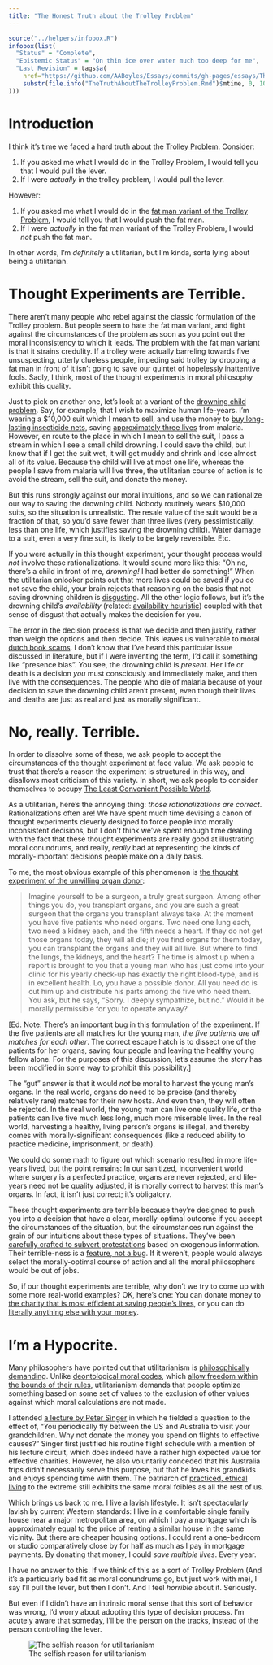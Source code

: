 ```yaml
---
title: "The Honest Truth about the Trolley Problem"
---
```


```r
source("../helpers/infobox.R")
infobox(list(
  "Status" = "Complete",
  "Epistemic Status" = "On thin ice over water much too deep for me",
  "Last Revision" = tags$a(
    href="https://github.com/AABoyles/Essays/commits/gh-pages/essays/TheTruthAboutTheTrolleyProblem.Rmd",
    substr(file.info("TheTruthAboutTheTrolleyProblem.Rmd")$mtime, 0, 10)
)))
```

# Introduction

I think it’s time we faced a hard truth about the [Trolley Problem](https://en.wikipedia.org/wiki/Trolley_problem). Consider:

1.  If you asked me what I would do in the Trolley Problem, I would tell you that I would pull the lever.
2.  If I were _actually_ in the trolley problem, I would pull the lever.

However:

1.  If you asked me what I would do in the [fat man variant of the Trolley Problem](https://en.wikipedia.org/wiki/Trolley_problem%23The_fat_man), I would tell you that I would push the fat man.
2.  If I were _actually_ in the fat man variant of the Trolley Problem, I would _not_ push the fat man.

In other words, I’m _definitely_ a utilitarian, but I’m kinda, sorta lying about being a utilitarian.

# Thought Experiments are Terrible.

There aren’t many people who rebel against the classic formulation of the Trolley problem. But people seem to hate the fat man variant, and fight against the circumstances of the problem as soon as you point out the moral inconsistency to which it leads. The problem with the fat man variant is that it strains credulity. If a trolley were actually barreling towards five unsuspecting, utterly clueless people, impeding said trolley by dropping a fat man in front of it isn’t going to save our quintet of hopelessly inattentive fools. Sadly, I think, most of the thought experiments in moral philosophy exhibit this quality.

Just to pick on another one, let’s look at a variant of the [drowning child problem](http://www.utilitarian.net/singer/by/199704--.htm). Say, for example, that I wish to maximize human life-years. I’m wearing a $10,000 suit which I mean to sell, and use the money to [buy long-lasting insecticide nets](https://www.againstmalaria.com/), saving [approximately three lives](http://www.givewell.org/international/top-charities/amf%23Costperlifesaved) from malaria. However, en route to the place in which I mean to sell the suit, I pass a stream in which I see a small child drowning. I could save the child, but I know that if I get the suit wet, it will get muddy and shrink and lose almost all of its value. Because the child will live at most one life, whereas the people I save from malaria will live three, the utilitarian course of action is to avoid the stream, sell the suit, and donate the money.

But this runs strongly against our moral intuitions, and so we can rationalize our way to saving the drowning child. Nobody routinely wears $10,000 suits, so the situation is unrealistic. The resale value of the suit would be a fraction of that, so you’d save fewer than three lives (very pessimistically, less than one life, which justifies saving the drowning child). Water damage to a suit, even a very fine suit, is likely to be largely reversible. Etc.

If you were actually in this thought experiment, your thought process would _not_ involve these rationalizations. It would sound more like this: "Oh no, there’s a child in front of me, _drowning!_ I had better do something!" When the utilitarian onlooker points out that more lives could be saved if you do not save the child, your brain rejects that reasoning on the basis that not saving drowning children is [disgusting](https://en.wikipedia.org/wiki/Disgust%23Morality). All the other logic follows, but it’s the drowning child’s _availability_ (related: [availability heuristic](https://en.wikipedia.org/wiki/Availability_heuristic)) coupled with that sense of disgust that actually makes the decision for you.

The error in the decision process is that we decide and then justify, rather than weigh the options and then decide. This leaves us vulnerable to moral [dutch book scams](https://en.wikipedia.org/wiki/Money_pump). I don’t know that I’ve heard this particular issue discussed in literature, but if I were inventing the term, I’d call it something like “presence bias”. You see, the drowning child is _present_. Her life or death is a decision _you_ must consciously and immediately make, and then live with the consequences. The people who die of malaria because of your decision to save the drowning child aren’t present, even though their lives and deaths are just as real and just as morally significant.

# No, really. Terrible.

In order to dissolve some of these, we ask people to accept the circumstances of the thought experiment at face value. We ask people to trust that there’s a reason the experiment is structured in this way, and disallows most criticism of this variety. In short, we ask people to consider themselves to occupy [The Least Convenient Possible World](http://lesswrong.com/lw/2k/the_least_convenient_possible_world/).

As a utilitarian, here’s the annoying thing: _those rationalizations are correct_. Rationalizations often are! We have spent much time devising a canon of thought experiments cleverly designed to force people into morally inconsistent decisions, but I don’t think we’ve spent enough time dealing with the fact that these thought experiments are really good at illustrating moral conundrums, and really, _really_ bad at representing the kinds of morally-important decisions people make on a daily basis.

To me, the most obvious example of this phenomenon is [the thought experiment of the unwilling organ donor](http://philosophyfaculty.ucsd.edu/faculty/rarneson/Courses/thomsonTROLLEY.pdf):

> Imagine yourself to be a surgeon, a truly great surgeon. Among other things you do, you transplant organs, and you are such a great surgeon that the organs you transplant always take. At the moment you have five patients who need organs. Two need one lung each, two need a kidney each, and the fifth needs a heart. If they do not get those organs today, they will all die; if you find organs for them today, you can transplant the organs and they will all live. But where to find the lungs, the kidneys, and the heart? The time is almost up when a report is brought to you that a young man who has just come into your clinic for his yearly check-up has exactly the right blood-type, and is in excellent health. Lo, you have a possible donor. All you need do is cut him up and distribute his parts among the five who need them. You ask, but he says, “Sorry. I deeply sympathize, but no.” Would it be morally permissible for you to operate anyway?

[Ed. Note: There’s an important bug in this formulation of the experiment. If the five patients are all matches for the young man, _the five patients are all matches for each other_. The correct escape hatch is to dissect one of the patients for her organs, saving four people and leaving the healthy young fellow alone. For the purposes of this discussion, let’s assume the story has been modified in some way to prohibit this possibility.]

The "gut" answer is that it would _not_ be moral to harvest the young man’s organs. In the real world, organs do need to be precise (and thereby relatively rare) matches for their new hosts. And even then, they will often be rejected. In the real world, the young man can live one quality life, or the patients can live five much less long, much more miserable lives. In the real world, harvesting a healthy, living person’s organs is illegal, and thereby comes with morally-significant consequences (like a reduced ability to practice medicine, imprisonment, or death).

We could do some math to figure out which scenario resulted in more life-years lived, but the point remains: In our sanitized, inconvenient world where surgery is a perfected practice, organs are never rejected, and life-years need not be quality adjusted, it is morally correct to harvest this man’s organs. In fact, it isn’t just correct; it’s obligatory.

These thought experiments are terrible because they’re designed to push you into a decision that have a clear, morally-optimal outcome if you accept the circumstances of the situation, but the circumstances run against the grain of our intuitions about these types of situations. They’ve been [carefully crafted to subvert protestations](http://www.faculty.virginia.edu/haidtlab/articles/manuscripts/haidt.bjorklund.working-paper.when%2520intuition%2520finds%2520no%2520reason.pub603.doc) based on exogenous information. Their terrible-ness is a [feature, not a bug](http://slatestarcodex.com/2015/03/26/high-energy-ethics/). If it weren’t, people would always select the morally-optimal course of action and all the moral philosophers would be out of jobs.

So, if our thought experiments are terrible, why don’t we try to come up with some more real-world examples? OK, here’s one: You can donate money to [the charity that is most efficient at saving people’s lives](http://www.givewell.org/charities/top-charities), or you can do [literally anything else with your money](https://www.amazon.com/).

# I'm a Hypocrite.

Many philosophers have pointed out that utilitarianism is [philosophically demanding](https://en.wikipedia.org/wiki/Utilitarianism%23Too_demanding). Unlike [deontological moral codes](http://plato.stanford.edu/entries/ethics-deontological/), which [allow freedom within the bounds of their rules](http://plato.stanford.edu/entries/ethics-deontological/%23AdvDeoThe), utilitarianism demands that people optimize something based on some set of values to the exclusion of other values against which moral calculations are not made.

I attended [a lecture by Peter Singer](https://www.youtube.com/watch%3Fv%3DqsAOlPLlw1M) in which he fielded a question to the effect of, “You periodically fly between the US and Australia to visit your grandchildren. Why not donate the money you spend on flights to effective causes?” Singer first justified his routine flight schedule with a mention of his lecture circuit, which does indeed have a rather high expected value for effective charities. However, he also voluntarily conceded that his Australia trips didn’t necessarily serve this purpose, but that he loves his grandkids and enjoys spending time with them. The patriarch of [practiced, ethical living](https://smile.amazon.com/Writings-Ethical-Life-Peter-Singer/dp/0060007443/ref%3Dsr_1_1%3Fie%3DUTF8%26qid%3D1471881176%26sr%3D8-1%26keywords%3DWritings%2Bon%2Ban%2BEthical%2BLife) to the extreme still exhibits the same moral foibles as all the rest of us.

Which brings us back to me. I live a lavish lifestyle. It isn’t spectacularly lavish by current Western standards: I live in a comfortable single family house near a major metropolitan area, on which I pay a mortgage which is approximately equal to the price of renting a similar house in the same vicinity. But there are cheaper housing options. I could rent a one-bedroom or studio comparatively close by for half as much as I pay in mortgage payments. By donating that money, I could _save multiple lives_. Every year.

I have no answer to this. If we think of this as a sort of Trolley Problem (And it’s a particularly bad fit as moral conundrums go, but just work with me), I say I’ll pull the lever, but then I don’t. And I feel _horrible_ about it. Seriously.

But even if I didn’t have an intrinsic moral sense that this sort of behavior was wrong, I’d worry about adopting this type of decision process. I’m acutely aware that someday, I’ll be the person on the tracks, instead of the person controlling the lever.

![The selfish reason for utilitarianism](https://cdn-images-1.medium.com/max/800/1*BEYuF9HremGUMy24Bgi7Wg.png)
